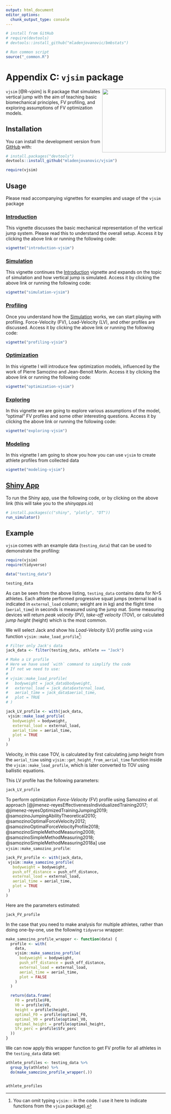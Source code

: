 ```yaml
---
output: html_document
editor_options: 
  chunk_output_type: console
---
```

```r
# install from GitHub
# require(devtools)
# devtools::install_github("mladenjovanovic/bmbstats")

# Run common script
source("_common.R")
```


# Appendix C: `vjsim` package

<img src="figures/vjsim-logo.png" align="right" width="200" />

`vjsim` [@R-vjsim] is R package that simulates vertical jump with the aim of teaching basic biomechanical principles, FV profiling, and exploring assumptions of FV optimization models. 

## Installation

You can install the development version from [GitHub](https://github.com/mladenjovanovic/vjsim) with:

``` r
# install.packages("devtools")
devtools::install_github("mladenjovanovic/vjsim")

require(vjsim)
```

## Usage

Please read accompanying vignettes for examples and usage of the `vjsim` package


### [Introduction](https://mladenjovanovic.github.io/vjsim/articles/introduction-vjsim.html)

This vignette discusses the basic mechanical representation of the vertical jump system. Please read this to understand the overall setup. Access it by clicking the above link or running the following code:

``` r
vignette("introduction-vjsim")
```

### [Simulation](https://mladenjovanovic.github.io/vjsim/articles/simulation-vjsim.html)

This vignette continues the [Introduction](https://mladenjovanovic.github.io/vjsim/articles/introduction-vjsim.html) vignette and expands on the topic of simulation and how vertical jump is simulated. Access it by clicking the above link or running the following code:

``` r
vignette("simulation-vjsim")
```

### [Profiling](https://mladenjovanovic.github.io/vjsim/articles/profiling-vjsim.html)

Once you understand how the [Simulation](https://mladenjovanovic.github.io/vjsim/articles/simulation-vjsim.html) works, we can start playing with profiling. Force-Velocity (FV), Load-Velocity (LV), and other profiles are discussed. Access it by clicking the above link or running the following code:

``` r
vignette("profiling-vjsim")
```

### [Optimization](https://mladenjovanovic.github.io/vjsim/articles/optimization-vjsim.html)

In this vignette I will introduce few optimization models, influenced by the work of Pierre Samozino and Jean-Benoit Morin. Access it by clicking the above link or running the following code:

``` r
vignette("optimization-vjsim")
```

### [Exploring](https://mladenjovanovic.github.io/vjsim/articles/exploring-vjsim.html)

In this vignette we are going to explore various assumptions of the model, "optimal" FV profiles and some other interesting questions. Access it by clicking the above link or running the following code:

``` r
vignette("exploring-vjsim")
```

### [Modeling](https://mladenjovanovic.github.io/vjsim/articles/modeling-vjsim.html)

In this vignette I am going to show you how you can use `vjsim` to create athlete profiles from collected data

``` r
vignette("modeling-vjsim")
```


## [Shiny App](https://athletess.shinyapps.io/shiny-simulator/)

To run the Shiny app, use the following code, or by clicking on the above link (this will take you to the *shinyapps.io*)
``` r
# install.packages(c("shiny", "plotly", "DT"))
run_simulator()
```

## Example

`vjsim` comes with an example data (`testing_data`) that can be used to demonstrate the profiling:

```r
require(vjsim)
require(tidyverse)

data("testing_data")

testing_data
```

As can be seen from the above listing, `testing_data` contains data for N=5 athletes. Each athlete performed progressive squat jumps (external load is indicated in `external_load` column; weight are in kg) and the flight time (`aerial_time`) in seconds is measured using the jump mat. Some measuring devices will return *peak velocity* (PV), *take-off velocity* (TOV), or calculated *jump height* (height) which is the most common. 

We will select Jack and show his *Load-Velocity* (LV) profile using `vsim` function `vjsim::make_load_profile`[^omit_vjsim]: 

[^omit_vjsim]: You can omit typing `vjsim::` in the code. I use it here to indicate functions from the `vjsim` package).

```r
# Filter only Jack's data
jack_data <- filter(testing_data, athlete == "Jack")

# Make a LV profile
# Here we have used `with` command to simplify the code
# If not we need to use:
#
# vjsim::make_load_profile(
#   bodyweight = jack_data$bodyweight,
#   external_load = jack_data$external_load,
#   aerial_time = jack_data$aerial_time,
#   plot = TRUE
# )

jack_LV_profile <- with(jack_data,
 vjsim::make_load_profile(
   bodyweight = bodyweight,
   external_load = external_load,
   aerial_time = aerial_time,
   plot = TRUE
 )
)
```

Velocity, in this case TOV, is calculated by first calculating jump height from the `aerial_time` using `vjsim::get_height_from_aerial_time` function inside the `vjsim::make_load_profile`, which is later converted to TOV using ballistic equations. 

This LV profile has the following parameters:

```r
jack_LV_profile
```

To perform optimization *Force-Velocity* (FV) profile using Samozino *et al.* approach [@jimenez-reyesEffectivenessIndividualizedTraining2017; @jimenez-reyesOptimizedTrainingJumping2019; @samozinoJumpingAbilityTheoretical2010; @samozinoOptimalForceVelocity2012; @samozinoOptimalForceVelocityProfile2018; @samozinoSimpleMethodMeasuring2008; @samozinoSimpleMethodMeasuring2018; @samozinoSimpleMethodMeasuring2018a] use `vjsim::make_samozino_profile`:

```r
jack_FV_profile <- with(jack_data,
 vjsim::make_samozino_profile(
   bodyweight = bodyweight,
   push_off_distance = push_off_distance,
   external_load = external_load,
   aerial_time = aerial_time,
   plot = TRUE
 )
)
```

Here are the parameters estimated:

```r
jack_FV_profile
```

In the case that you need to make analysis for multiple athletes, rather than doing one-by-one, use the following `tidyverse` wrapper:

```r
make_samozino_profile_wrapper <- function(data) {
  profile <- with(
    data,
    vjsim::make_samozino_profile(
      bodyweight = bodyweight,
      push_off_distance = push_off_distance,
      external_load = external_load,
      aerial_time = aerial_time,
      plot = FALSE
    )
  )

  return(data.frame(
    F0 = profile$F0,
    V0 = profile$V0,
    height = profile$height,
    optimal_F0 = profile$optimal_F0,
    optimal_V0 = profile$optimal_V0,
    optimal_height = profile$optimal_height,
    Sfv_perc = profile$Sfv_perc
  ))
}
```

We can now apply this wrapper function to get FV profile for all athletes in the `testing_data` data set:

```r
athlete_profiles <- testing_data %>%
  group_by(athlete) %>%
  do(make_samozino_profile_wrapper(.))


athlete_profiles
```

